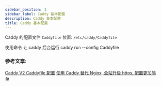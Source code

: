 ```yaml
---
sidebar_position: 1
sidebar_label: Caddy 基本配置
description: Caddy 基本配置
title: Caddy 基本配置
---
```


Caddy 的配置文件 `Caddyfile` 位置: `/etc/caddy/Caddyfile`

使用命令 让 caddy 后台运行
caddy run --config Caddyfile

### 参考文章:

[Caddy V2 Caddyfile 配置](https://itlaws.cn/post/caddy-v2-caddyfile/)
[使用 Caddy 替代 Nginx, 全站升级 https, 配置更加简单](https://diamondfsd.com/caddy-instand-nginx-support-https/)
